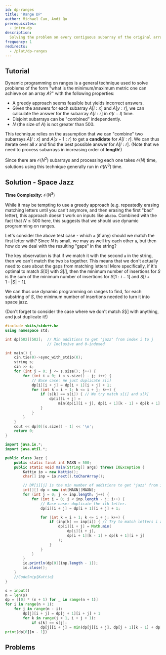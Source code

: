 ```yaml
---
id: dp-ranges
title: 'Range DP'
author: Michael Cao, Andi Qu
prerequisites:
  - intro-dp
description:
  Solving the problem on every contiguous subarray of the original array.
frequency: 1
redirects:
  - /plat/dp-ranges
---
```


<!-- https://codeforces.com/contest/1312/problem/E -->

## Tutorial

Dynamic programming on ranges is a general technique used to solve problems of
the form "what is the minimum/maximum metric one can achieve on an array $A$?"
with the following properties:

- A greedy approach seems feasible but yields incorrect answers.
- Given the answers for each subarray $A[l : x]$ and $A[y : r]$, we can
  calculate the answer for the subarray $A[l : r]$ in $\mathcal O(r - l)$ time.
- Disjoint subarrays can be "combined" independently.
- $N$ (the size of $A$) is not greater than $500$.

This technique relies on the assumption that we can "combine" two subarrays
$A[l : x]$ and $A[x + 1 : r]$ to get a **candidate** for $A[l : r]$. We can thus
iterate over all $x$ and find the best possible answer for $A[l : r]$. (Note
that we need to process subarrays in increasing order of **length**!)

Since there are $\mathcal O(N^2)$ subarrays and processing each one takes
$\mathcal O(N)$ time, solutions using this technique generally run in
$\mathcal O(N^3)$ time.

<FocusProblem problem="sample" />

## Solution - Space Jazz

**Time Complexity:** $\mathcal O(N^3)$

While it may be tempting to use a greedy approach (e.g. repeatedly erasing
matching letters until you can't anymore, and then erasing the first "bad"
letter), this approach doesn't work on inputs like `ababa`. Combined with the
fact that $N \leq 500$ here, this suggests that we should use dynamic
programming on ranges.

Let's consider the above test case - which `a` (if any) should we match the
first letter with? Since $N$ is small, we may as well try each other `a`, but
then how do we deal with the resulting "gaps" in the string?

The key observation is that if we match it with the second `a` in the string,
then we can't match the two `b`s together. This means that we don't actually
need to care about the gaps from matching letters! More specifically, if it's
optimal to match $S[0]$ with $S[i]$, then the minimum number of insertions for
$S$ is the sum of the minimum number of insertions for $S[1 : i - 1]$ and
$S[i + 1 : |S| - 1]$.

We can thus use dynamic programming on ranges to find, for each substring of
$S$, the minimum number of insertions needed to turn it into space jazz.

(Don't forget to consider the case where we don't match $S[i]$ with anything,
and just duplicate it!)

<LanguageSection>

<CPPSection>

```cpp
#include <bits/stdc++.h>
using namespace std;

int dp[502][502];  // Min additions to get "jazz" from index i to j
				   // Inclusive and 0-indexed

int main() {
	cin.tie(0)->sync_with_stdio(0);
	string s;
	cin >> s;
	for (int j = 0; j <= s.size(); j++) {
		for (int i = 0; i < s.size() - j; i++) {
			// Base case: We just duplicate s[i]
			dp[i][i + j] = dp[i + 1][i + j] + 1;
			for (int k = i + 1; k <= i + j; k++) {
				if (s[k] == s[i]) { // We try match s[i] and s[k]
					dp[i][i + j] =
						min(dp[i][i + j], dp[i + 1][k - 1] + dp[k + 1][i + j]);
				}
			}
		}
	}
	cout << dp[0][s.size() - 1] << '\n';
	return 0;
}
```

</CPPSection>

<JavaSection>

```java
import java.io.*;
import java.util.*;

public class Jazz {
	public static final int MAXN = 500;
	public static void main(String[] args) throws IOException {
		Kattio io = new Kattio();
		char[] inp = io.next().toCharArray();

		// DP[i][j] is the min number of additions to get "jazz" from index i to j
		int[][] dp = new int[MAXN][MAXN];
		for (int j = 0; j <= inp.length; j++) {
			for (int i = 0; i < inp.length - j; i++) {
				// Base case: duplicate the ith letter.
				dp[i][i + j] = dp[i + 1][i + j] + 1;

				for (int k = i + 1; k <= i + j; k++) {
					if (inp[k] == inp[i]) { // Try to match letters i and k.
						dp[i][i + j] = Math.min(
							dp[i][i + j],
							dp[i + 1][k - 1] + dp[k + 1][i + j]
						);
					}
				}
			}
		}
		io.println(dp[0][inp.length - 1]);
		io.close();
	}
	//CodeSnip{Kattio}
}
```

</JavaSection>
	
<PySection>

```python
s = input()
n = len(s)
dp = [[0] * (n + 1) for _ in range(n + 1)]
for i in range(n + 1):
    for j in range(n - i):
        dp[j][i + j] = dp[j + 1][i + j] + 1
        for k in range(j + 1, i + j + 1):
            if s[k] == s[j]:
                dp[j][i + j] = min(dp[j][i + j], dp[j + 1][k - 1] + dp[k + 1][i + j])
print(dp[0][n - 1])
```
	
</PySection>


</LanguageSection>

## Problems

<Problems problems="general" />

<!-- - TC SRM 787 500 -->
